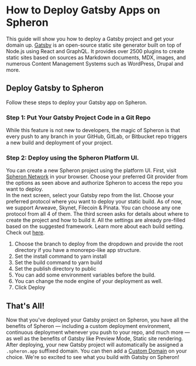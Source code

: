 
# How to Deploy Gatsby Apps on Spheron

This guide will show you how to deploy a Gatsby project and get your domain up.
[Gatsby](https://www.gatsbyjs.com/) is an open-source static site generator built on top of Node.js using React and GraphQL. It provides over 2500 plugins to create static sites based on sources as Markdown documents, MDX, images, and numerous Content Management Systems such as WordPress, Drupal and more.

## Deploy Gatsby to Spheron

Follow these steps to deploy your Gatsby app on Spheron.

### Step 1: Put Your Gatsby Project Code in a Git Repo

While this feature is not new to developers, the magic of Spheron is that every push to any branch in your GitHub, GitLab, or Bitbucket repo triggers a new build and deployment of your project.

### Step 2: Deploy using the Spheron Platform UI.

You can create a new Spheron project using the platform UI. First, visit [Spheron Network](https://app.spheron.network/) in your browser.
Choose your preferred Git provider from the options as seen above and authorize Spheron to access the repo you want to deploy.\
In the next screen, select your Gatsby repo from the list.
Choose your preferred protocol where you want to deploy your static build. As of now, we support Arweave, Skynet, Filecoin & Pinata. You can choose any one protocol from all 4 of them.
The third screen asks for details about where to create the project and how to build it. All the settings are already pre-filled based on the suggested framework. Learn more about each build setting. Check out [here](https://docs.spheron.network/deployments/get-started#configuring-the-deployment).

1. Choose the branch to deploy from the dropdown and provide the root directory if you have a monorepo-like app structure.
2. Set the install command to yarn install
3. Set the build command to yarn build
4. Set the publish directory to public
5. You can add some environment variables before the build.
6. You can change the node engine of your deployment as well.
7. Click Deploy

## That's All!

Now that you've deployed your Gatsby project on Spheron, you have all the benefits of Spheron — including a custom deployment environment, continuous deployment whenever you push to your repo, and much more — as well as the benefits of Gatsby like Preview Mode, Static site rendering.
After deploying, your new Gatsby project will automatically be assigned a `.spheron.app` suffixed domain. You can then add a [Custom Domain](https://docs.spheron.network/domain-and-https/centralized-domain/attach-domain) on your choice.
We're so excited to see what you build with Gatsby on Spheron!

<Navigation name="Deploy Gatsby App" />

